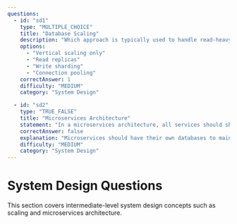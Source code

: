 ```yaml
---
questions:
  - id: "sd1"
    type: "MULTIPLE_CHOICE"
    title: "Database Scaling"
    description: "Which approach is typically used to handle read-heavy workloads in database systems?"
    options:
      - "Vertical scaling only"
      - "Read replicas"
      - "Write sharding"
      - "Connection pooling"
    correctAnswer: 1
    difficulty: "MEDIUM"
    category: "System Design"

  - id: "sd2"
    type: "TRUE_FALSE"
    title: "Microservices Architecture"
    statement: "In a microservices architecture, all services should share the same database to ensure data consistency."
    correctAnswer: false
    explanation: "Microservices should have their own databases to maintain independence and avoid tight coupling between services."
    difficulty: "MEDIUM"
    category: "System Design"
---
```


# System Design Questions
This section covers intermediate-level system design concepts such as scaling and microservices architecture.
